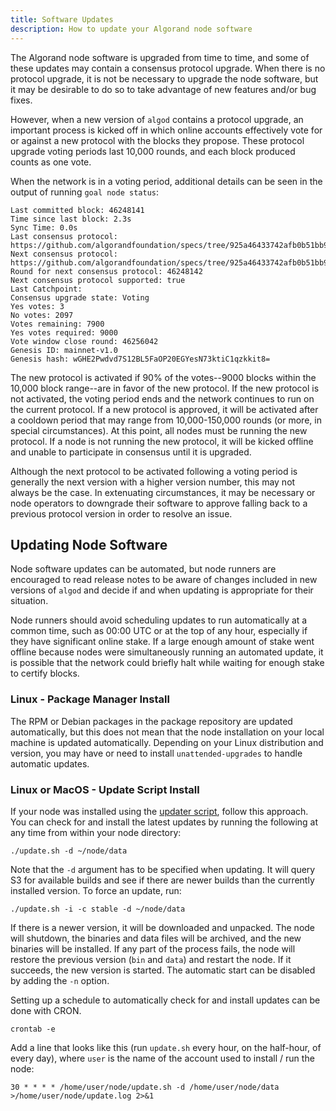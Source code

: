 ```yaml
---
title: Software Updates
description: How to update your Algorand node software
---
```



The Algorand node software is upgraded from time to time, and some of these updates may contain a consensus protocol upgrade. When there is no protocol upgrade, it is not be necessary to upgrade the node software, but it may be desirable to do so to take advantage of new features and/or bug fixes.

However, when a new version of `algod` contains a protocol upgrade, an important process is kicked off in which online accounts effectively vote for or against a new protocol with the blocks they propose. These protocol upgrade voting periods last 10,000 rounds, and each block produced counts as one vote.

When the network is in a voting period, additional details can be seen in the output of running `goal node status`:

```shell showLineNumbers=false frame=none {9-14}
Last committed block: 46248141
Time since last block: 2.3s
Sync Time: 0.0s
Last consensus protocol: https://github.com/algorandfoundation/specs/tree/925a46433742afb0b51bb939354bd907fa88bf95
Next consensus protocol: https://github.com/algorandfoundation/specs/tree/925a46433742afb0b51bb939354bd907fa88bf95
Round for next consensus protocol: 46248142
Next consensus protocol supported: true
Last Catchpoint:
Consensus upgrade state: Voting
Yes votes: 3
No votes: 2097
Votes remaining: 7900
Yes votes required: 9000
Vote window close round: 46256042
Genesis ID: mainnet-v1.0
Genesis hash: wGHE2Pwdvd7S12BL5FaOP20EGYesN73ktiC1qzkkit8=
```

The new protocol is activated if 90% of the votes--9000 blocks within the 10,000 block range--are in favor of the new protocol. If the new protocol is not activated, the voting period ends and the network continues to run on the current protocol. If a new protocol is approved, it will be activated after a cooldown period that may range from 10,000-150,000 rounds (or more, in special circumstances). At this point, all nodes must be running the new protocol. If a node is not running the new protocol, it will be kicked offline and unable to participate in consensus until it is upgraded.

<Aside type='note'>
  Although the next protocol to be activated following a voting period is generally the next version
  with a higher version number, this may not always be the case. In extenuating circumstances, it
  may be necessary or node operators to downgrade their software to approve falling back to a
  previous protocol version in order to resolve an issue.
</Aside>

## Updating Node Software

Node software updates can be automated, but node runners are encouraged to read release notes to be aware of changes included in new versions of `algod` and decide if and when updating is appropriate for their situation.

<Aside type='caution'>
  Node runners should avoid scheduling updates to run automatically at a common time, such as 00:00
  UTC or at the top of any hour, especially if they have significant online stake. If a large enough
  amount of stake went offline because nodes were simultaneously running an automated update, it is
  possible that the network could briefly halt while waiting for enough stake to certify blocks.
</Aside>

### Linux - Package Manager Install

The RPM or Debian packages in the package repository are updated automatically, but this does not mean that the node installation on your local machine is updated automatically. Depending on your Linux distribution and version, you may have or need to install `unattended-upgrades` to handle automatic updates.

### Linux or MacOS - Update Script Install

If your node was installed using the [updater script](/nodes/installation/manual-installation#updater-script-installation), follow this approach. You can check for and install the latest updates by running the following at any time from within your node directory:

```shell showLineNumbers=false frame=none
./update.sh -d ~/node/data
```

Note that the `-d` argument has to be specified when updating. It will query S3 for available builds and see if there are newer builds than the currently installed version. To force an update, run:

```shell showLineNumbers=false frame=none
./update.sh -i -c stable -d ~/node/data
```

If there is a newer version, it will be downloaded and unpacked. The node will shutdown, the binaries and data files will be archived, and the new binaries will be installed. If any part of the process fails, the node will restore the previous version (`bin` and `data`) and restart the node. If it succeeds, the new version is started. The automatic start can be disabled by adding the `-n` option.

Setting up a schedule to automatically check for and install updates can be done with CRON.

```shell showLineNumbers=false frame=none
crontab -e
```

Add a line that looks like this (run `update.sh` every hour, on the half-hour, of every day), where `user` is the name of the account used to install / run the node:

```shell showLineNumbers=false frame=none
30 * * * * /home/user/node/update.sh -d /home/user/node/data >/home/user/node/update.log 2>&1
```
